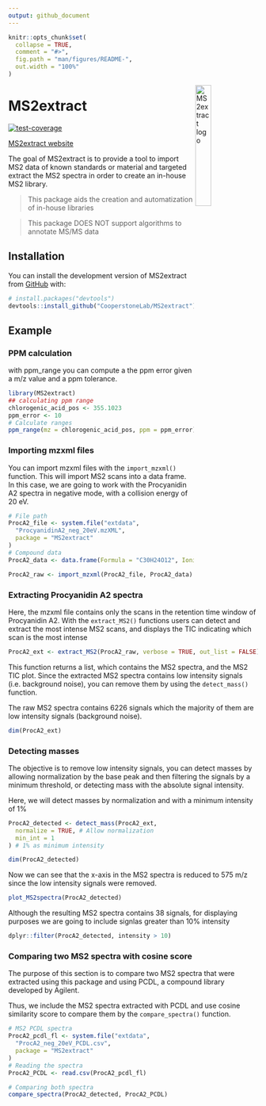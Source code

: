 ```yaml
---
output: github_document
---
```


<!-- README.md is generated from README.Rmd. Please edit that file -->

```r
knitr::opts_chunk$set(
  collapse = TRUE,
  comment = "#>",
  fig.path = "man/figures/README-",
  out.width = "100%"
)
```

<img src="man/figures/MS2extract_logo.png" alt="MS2extract logo" align="right" width = "25%" height="25%"/>

# MS2extract

<!-- badges: start --> 

[![test-coverage](https://github.com/CooperstoneLab/MS2extract/actions/workflows/test-coverage.yaml/badge.svg)](https://github.com/CooperstoneLab/MS2extract/actions/workflows/test-coverage.yaml)
<!-- badges: end -->

[MS2extract website](https://cooperstonelab.github.io/MS2extract/)

The goal of MS2extract is to provide a tool to import MS2 data of known standards
or material and targeted extract the MS2 spectra in order to create an
in-house MS2 library.

> This package aids the creation and automatization of in-house libraries

> This package DOES NOT support algorithms to annotate MS/MS data

## Installation

You can install the development version of MS2extract from [GitHub](https://github.com/) with:

``` r
# install.packages("devtools")
devtools::install_github("CooperstoneLab/MS2extract")
```

## Example

### PPM calculation

with ppm_range you can compute a the ppm error given a m/z value and a ppm
tolerance.

```r
library(MS2extract)
## calculating ppm range
chlorogenic_acid_pos <- 355.1023
ppm_error <- 10
# Calculate ranges
ppm_range(mz = chlorogenic_acid_pos, ppm = ppm_error)
```

### Importing mzxml files

You can  import mzxml files with the `import_mzxml()` function. This will import
 MS2 scans into a data frame. In this case, we are going to work with the
Procyanidin A2 spectra in negative mode, with a collision energy of 20 eV.

```r
# File path
ProcA2_file <- system.file("extdata",
  "ProcyanidinA2_neg_20eV.mzXML",
  package = "MS2extract"
)
# Compound data
ProcA2_data <- data.frame(Formula = "C30H24O12", Ionization_mode = "Negative")

ProcA2_raw <- import_mzxml(ProcA2_file, ProcA2_data)
```

### Extracting Procyanidin A2 spectra

Here, the mzxml file contains only the scans in the retention time window
of Procyanidin A2. With the `extract_MS2()` functions users can detect and
extract the most intense MS2 scans, and displays the TIC indicating which scan
is the most intense

```r
ProcA2_ext <- extract_MS2(ProcA2_raw, verbose = TRUE, out_list = FALSE)
```

This function returns a list, which contains the MS2 spectra, and the MS2 TIC plot.
Since the extracted MS2 spectra contains low intensity signals (i.e. background
noise), you can remove them by using the `detect_mass()` function.

The raw MS2 spectra contains 6226 signals which the majority of them are low
intensity signals (background noise).

```r
dim(ProcA2_ext)
```



### Detecting masses

The objective is to remove low intensity signals, you can detect masses by
allowing normalization by the base peak and then filtering the signals by 
a minimum threshold, or detecting mass with the absolute signal intensity.

Here, we will detect masses by normalization and with a minimum intensity of 
1%

```r
ProcA2_detected <- detect_mass(ProcA2_ext,
  normalize = TRUE, # Allow normalization
  min_int = 1
) # 1% as minimum intensity

dim(ProcA2_detected)
```

Now we can see that the x-axis in the MS2 spectra is reduced to 575 m/z since
the low intensity signals were removed.

```r
plot_MS2spectra(ProcA2_detected)
```


Although the resulting MS2 spectra contains 38 signals, for displaying
purposes we are going to include signlas greater than 10% intensity

```r
dplyr::filter(ProcA2_detected, intensity > 10)
```

### Comparing two MS2 spectra with cosine score

The purpose of this section is to compare two MS2 spectra that were extracted
using this package and using PCDL, a compound library developed by Agilent.

Thus, we include the MS2 spectra extracted with PCDL and use cosine
similarity score to compare them by the `compare_spectra()` function.
 
```r
# MS2 PCDL spectra
ProcA2_pcdl_fl <- system.file("extdata",
  "ProcA2_neg_20eV_PCDL.csv",
  package = "MS2extract"
)
# Reading the spectra
ProcA2_PCDL <- read.csv(ProcA2_pcdl_fl)

# Comparing both spectra
compare_spectra(ProcA2_detected, ProcA2_PCDL)
```

